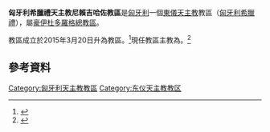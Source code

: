 {{Infobox Roman Catholic diocese
|Roman Catholic Diocese of=匈牙利希臘禮天主教<br>尼賴吉哈佐教區
|Latin name of diocese= 
|image=Nyiregyhaza 2007, Saint Nicholas church 02.jpg
|caption=聖尼各老主教座堂
|location= [[匈牙利|匈牙利]]
|territory=
|population=
|rite=[[拜占庭礼|拜占庭礼]]
|eastern church=[[匈牙利希臘禮天主教會|匈牙利希臘禮天主教會]]
|patron=
|province= 豪伊杜多羅格
|established=2015年
|cathedral=聖尼各老主教座堂
|co-cathedral=
|leadership=主教
|website=
|pope={{incumbent pope}}
|ordinary= {{link-en|亞伯爾·索奇卡|Ábel Szocska}}
|coadjutor bishop=
|auxiliary=
|emeritus=
}}

'''匈牙利希臘禮天主教尼賴吉哈佐教區'''是[[匈牙利|匈牙利]]一個[[東儀天主教|東儀天主教]]教區（[[匈牙利希臘禮天主教會|匈牙利希臘禮]]），屬[[匈牙利希臘禮天主教豪伊杜多羅格總教區|豪伊杜多羅格總教區]]。

教區成立於2015年3月20日升為教區。<ref name="Vatican20150320">{{cite press release |title=Rinunce e Nomine, 20.03.2015 |url=https://press.vatican.va/content/salastampa/it/bollettino/pubblico/2015/03/20/0201/00454.html |publisher=Sala Stampa della Santa Sede |accessdate=2019-07-21 |archiveurl=https://web.archive.org/web/20190721062936/https://press.vatican.va/content/salastampa/it/bollettino/pubblico/2015/03/20/0201/00454.html |archivedate=2019-07-21 |language=it |date=2015-03-20 |dead-url=no }}</ref>現任教區主教為{{link-en|亞伯爾·索奇卡|Ábel Szocska}}。<ref>{{cite press release |title=Resignations and Appointments, 07.04.2018 |url=https://press.vatican.va/content/salastampa/en/bollettino/pubblico/2018/04/07/180407d.html |publisher=Holy See Press Office |accessdate=2019-07-21 |archiveurl=https://web.archive.org/web/20190721162405/https://press.vatican.va/content/salastampa/en/bollettino/pubblico/2018/04/07/180407d.html |archivedate=2019-07-21 |language=en |date=2018-04-07 |dead-url=no }}</ref>

==參考資料==
{{reflist}}
{{匈牙利天主教教區}}

[[Category:匈牙利天主教教區|Category:匈牙利天主教教區]]
[[Category:东仪天主教教区|Category:东仪天主教教区]]